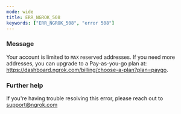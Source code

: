 ```yaml
---
mode: wide
title: ERR_NGROK_508
keywords: ["ERR_NGROK_508", "error 508"]
---
```



### Message

Your account is limited to `MAX` reserved addresses. If you need more addresses, you can upgrade to a Pay-as-you-go plan at: https://dashboard.ngrok.com/billing/choose-a-plan?plan=paygo.

<ErrorDetails />

### Further help

If you're having trouble resolving this error, please reach out to [support@ngrok.com](mailto:support@ngrok.com?subject=Help%20with%20ERR_NGROK_508)
